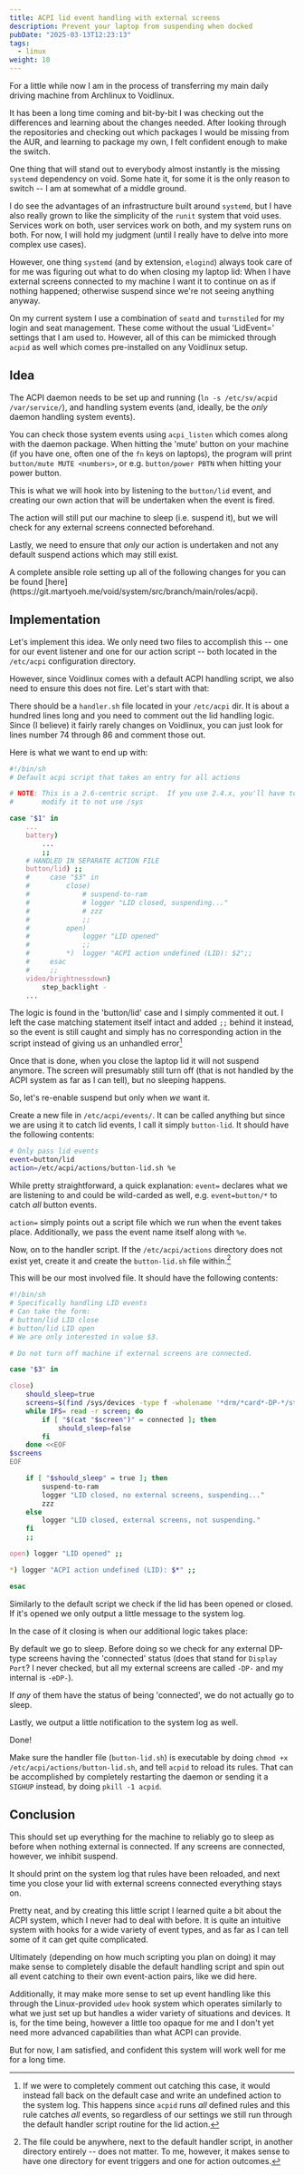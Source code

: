 ```yaml
---
title: ACPI lid event handling with external screens
description: Prevent your laptop from suspending when docked
pubDate: "2025-03-13T12:23:13"
tags:
  - linux
weight: 10
---
```


For a little while now I am in the process of transferring my main daily driving machine from Archlinux to Voidlinux.

It has been a long time coming and bit-by-bit I was checking out the differences and learning about the changes needed.
After looking through the repositories and checking out which packages I would be missing from the AUR,
and learning to package my own,
I felt confident enough to make the switch.

One thing that will stand out to everybody almost instantly is the missing `systemd` dependency on void.
Some hate it, for some it is the only reason to switch --
I am at somewhat of a middle ground.

I do see the advantages of an infrastructure built around `systemd`, but I have also really grown to like the simplicity of the `runit` system that void uses.
Services work on both, user services work on both, and my system runs on both.
For now, I will hold my judgment (until I really have to delve into more complex use cases).

However, one thing `systemd` (and by extension, `elogind`) always took care of for me was figuring out what to do when closing my laptop lid:
When I have external screens connected to my machine I want it to continue on as if nothing happened;
otherwise suspend since we're not seeing anything anyway.

On my current system I use a combination of `seatd` and `turnstiled` for my login and seat management.
These come without the usual 'LidEvent=' settings that I am used to.
However, all of this can be mimicked through `acpid` as well which comes pre-installed on any Voidlinux setup.

## Idea

The ACPI daemon needs to be set up and running (`ln -s /etc/sv/acpid /var/service/`),
and handling system events (and, ideally, be the _only_ daemon handling system events).

You can check those system events using `acpi_listen` which comes along with the daemon package.
When hitting the 'mute' button on your machine (if you have one, often one of the `fn` keys on laptops),
the program will print `button/mute MUTE <numbers>`,
or e.g. `button/power PBTN` when hitting your power button.

This is what we will hook into by listening to the `button/lid` event,
and creating our own action that will be undertaken when the event is fired.

The action will still put our machine to sleep (i.e. suspend it),
but we will check for any external screens connected beforehand.

Lastly, we need to ensure that _only_ our action is undertaken and not any default suspend actions
which may still exist.

<Aside variant="tip">
    A complete ansible role setting up all of the following changes for you can be found [here](https://git.martyoeh.me/void/system/src/branch/main/roles/acpi).
</Aside>

## Implementation

Let's implement this idea.
We only need two files to accomplish this --
one for our event listener and one for our action script --
both located in the `/etc/acpi` configuration directory.

However, since Voidlinux comes with a default ACPI handling script, we also need to ensure this does not fire.
Let's start with that:

There should be a `handler.sh` file located in your `/etc/acpi` dir.
It is about a hundred lines long and you need to comment out the lid handling logic.
Since (I believe) it fairly rarely changes on Voidlinux,
you can just look for lines number 74 through 86 and comment those out.

Here is what we want to end up with:

```sh
#!/bin/sh
# Default acpi script that takes an entry for all actions

# NOTE: This is a 2.6-centric script.  If you use 2.4.x, you'll have to
#       modify it to not use /sys

case "$1" in
    ...
    battery)
        ...
        ;;
    # HANDLED IN SEPARATE ACTION FILE
    button/lid) ;;
    #     case "$3" in
    #         close)
    #             # suspend-to-ram
    #             # logger "LID closed, suspending..."
    #             # zzz
    #             ;;
    #         open)
    #             logger "LID opened"
    #             ;;
    #         *)  logger "ACPI action undefined (LID): $2";;
    #     esac
    #     ;;
    video/brightnessdown)
        step_backlight -
    ...
```

The logic is found in the 'button/lid' case and I simply commented it out.
I left the case matching statement itself intact and added `;;` behind it instead,
so the event is still caught and simply has no corresponding action in the script instead of giving us an
unhandled error[^unhandled]

[^unhandled]: If we were to completely comment out catching this case, it would instead fall
back on the default case and write an undefined action to the system log. This happens since
`acpid` runs _all_ defined rules and this rule catches _all_ events, so regardless of our settings
we still run through the default handler script routine for the lid action.

Once that is done, when you close the laptop lid it will not suspend anymore.
The screen will presumably still turn off (that is not handled by the ACPI system as far as I can tell),
but no sleeping happens.

So, let's re-enable suspend but only when _we_ want it.

Create a new file in `/etc/acpi/events/`.
It can be called anything but since we are using it to catch lid events,
I call it simply `button-lid`.
It should have the following contents:

```sh
# Only pass lid events
event=button/lid
action=/etc/acpi/actions/button-lid.sh %e
```

While pretty straightforward, a quick explanation:
`event=` declares what we are listening to and could be wild-carded as well,
e.g. `event=button/*` to catch _all_ button events.

`action=` simply points out a script file which we run when the event takes place.
Additionally, we pass the event name itself along with `%e`.

Now, on to the handler script.
If the `/etc/acpi/actions` directory does not exist yet,
create it and create the `button-lid.sh` file within.[^action-location]

[^action-location]: The file could be anywhere,
next to the default handler script,
in another directory entirely -- does not matter.
To me, however, it makes sense to have one directory for event triggers and one for action outcomes.

This will be our most involved file.
It should have the following contents:

```sh
#!/bin/sh
# Specifically handling LID events
# Can take the form:
# button/lid LID close
# button/lid LID open
# We are only interested in value $3.

# Do not turn off machine if external screens are connected.

case "$3" in

close)
    should_sleep=true
    screens=$(find /sys/devices -type f -wholename '*drm/*card*-DP-*/status')
    while IFS= read -r screen; do
        if [ "$(cat "$screen")" = connected ]; then
            should_sleep=false
        fi
    done <<EOF
$screens
EOF

    if [ "$should_sleep" = true ]; then
        suspend-to-ram
        logger "LID closed, no external screens, suspending..."
        zzz
    else
        logger "LID closed, external screens, not suspending."
    fi
    ;;

open) logger "LID opened" ;;

*) logger "ACPI action undefined (LID): $*" ;;

esac
```

Similarly to the default script we check if the lid has been opened or closed.
If it's opened we only output a little message to the system log.

In the case of it closing is when our additional logic takes place:

By default we go to sleep.
Before doing so we check for any external DP-type screens having the 'connected' status
(does that stand for `Display Port`?
I never checked, but all my external screens are called `-DP-` and my internal is `-eDP-`).

If _any_ of them have the status of being 'connected',
we do not actually go to sleep.

Lastly, we output a little notification to the system log as well.

Done!

Make sure the handler file (`button-lid.sh`) is executable by doing `chmod +x /etc/acpi/actions/button-lid.sh`,
and tell `acpid` to reload its rules.
That can be accomplished by completely restarting the daemon or sending it a `SIGHUP` instead,
by doing `pkill -1 acpid`.

## Conclusion

This should set up everything for the machine to reliably go to sleep as before when nothing external is connected.
If any screens are connected, however, we inhibit suspend.

It should print on the system log that rules have been reloaded,
and next time you close your lid with external screens connected everything stays on.

Pretty neat, and by creating this little script I learned quite a bit about the ACPI system,
which I never had to deal with before.
It is quite an intuitive system with hooks for a wide variety of event types,
and as far as I can tell some of it can get quite complicated.

Ultimately (depending on how much scripting you plan on doing) it may make sense to completely
disable the default handling script and spin out all event catching to their own event-action pairs,
like we did here.

Additionally, it may make more sense to set up event handling like this through the Linux-provided
`udev` hook system which operates similarly to what we just set up but handles a wider variety of
situations and devices.
It is, for the time being, however a little too opaque for me
and I don't yet need more advanced capabilities than what ACPI can provide.

But for now, I am satisfied, and confident this system will work well for me for a long time.
